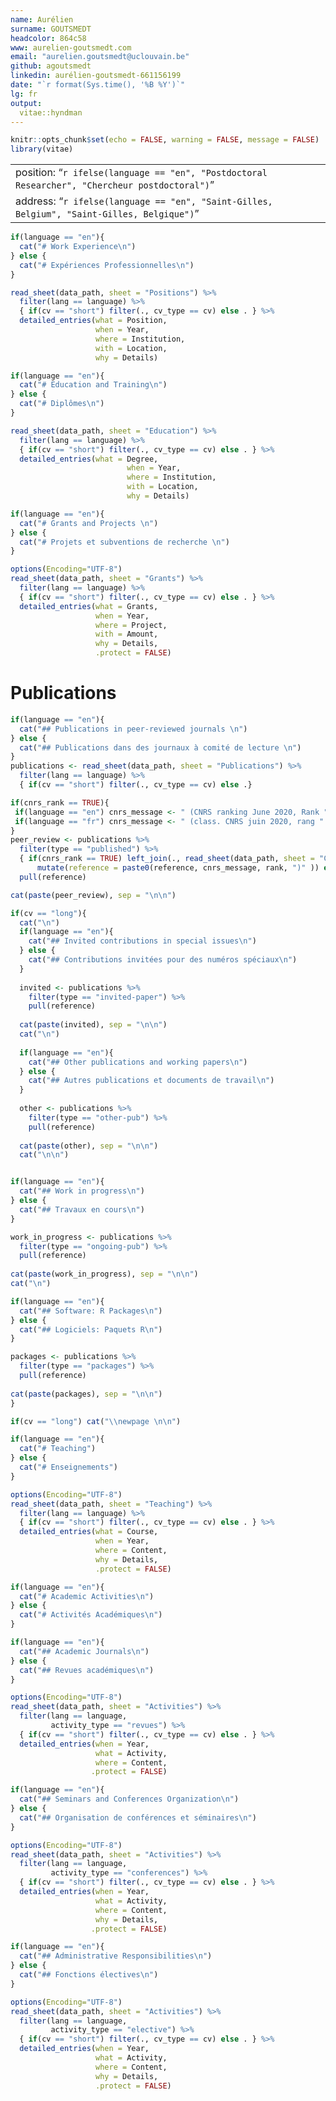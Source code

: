 ```yaml
---
name: Aurélien
surname: GOUTSMEDT
headcolor: 864c58  
www: aurelien-goutsmedt.com
email: "aurelien.goutsmedt@uclouvain.be"
github: agoutsmedt
linkedin: aurélien-goutsmedt-661156199
date: "`r format(Sys.time(), '%B %Y')`"
lg: fr
output: 
  vitae::hyndman
---
```


```r
knitr::opts_chunk$set(echo = FALSE, warning = FALSE, message = FALSE)
library(vitae)
```

---
position: "`r ifelse(language == "en", "Postdoctoral Researcher", "Chercheur postdoctoral")`"
address: "`r ifelse(language == "en", "Saint-Gilles, Belgium", "Saint-Gilles, Belgique")`"
---

```r
if(language == "en"){
  cat("# Work Experience\n")
} else {
  cat("# Expériences Professionnelles\n")
}
```

```r
read_sheet(data_path, sheet = "Positions") %>% 
  filter(lang == language) %>% 
  { if(cv == "short") filter(., cv_type == cv) else . } %>%
  detailed_entries(what = Position,
                   when = Year,
                   where = Institution, 
                   with = Location, 
                   why = Details) 
```

```r
if(language == "en"){
  cat("# Education and Training\n")
} else {
  cat("# Diplômes\n")
}
```

```r
read_sheet(data_path, sheet = "Education") %>% 
  filter(lang == language) %>% 
  { if(cv == "short") filter(., cv_type == cv) else . } %>%
  detailed_entries(what = Degree,
                          when = Year,
                          where = Institution, 
                          with = Location, 
                          why = Details)
```

```r
if(language == "en"){
  cat("# Grants and Projects \n")
} else {
  cat("# Projets et subventions de recherche \n")
}
```

```r
options(Encoding="UTF-8")
read_sheet(data_path, sheet = "Grants") %>% 
  filter(lang == language) %>% 
  { if(cv == "short") filter(., cv_type == cv) else . } %>%
  detailed_entries(what = Grants,
                   when = Year,
                   where = Project, 
                   with = Amount, 
                   why = Details,
                   .protect = FALSE)
```

# Publications 

\begingroup
\setlength{\parindent}{-0.5in}
\setlength{\leftskip}{0.5in}

```r

if(language == "en"){
  cat("## Publications in peer-reviewed journals \n")
} else {
  cat("## Publications dans des journaux à comité de lecture \n")
}
publications <- read_sheet(data_path, sheet = "Publications") %>% 
  filter(lang == language) %>% 
  { if(cv == "short") filter(., cv_type == cv) else .}

if(cnrs_rank == TRUE){
 if(language == "en") cnrs_message <- " (CNRS ranking June 2020, Rank "
 if(language == "fr") cnrs_message <- " (class. CNRS juin 2020, rang "
}  
peer_review <- publications %>% 
  filter(type == "published") %>% 
  { if(cnrs_rank == TRUE) left_join(., read_sheet(data_path, sheet = "CNRS_ranking"), by = "journal") %>% 
      mutate(reference = paste0(reference, cnrs_message, rank, ")" )) else . } %>% 
  pull(reference)

cat(paste(peer_review), sep = "\n\n")

if(cv == "long"){
  cat("\n")
  if(language == "en"){
    cat("## Invited contributions in special issues\n")
  } else {
    cat("## Contributions invitées pour des numéros spéciaux\n")
  }
  
  invited <- publications %>% 
    filter(type == "invited-paper") %>% 
    pull(reference)
  
  cat(paste(invited), sep = "\n\n")
  cat("\n")
  
  if(language == "en"){
    cat("## Other publications and working papers\n")
  } else {
    cat("## Autres publications et documents de travail\n")
  }
  
  other <- publications %>% 
    filter(type == "other-pub") %>% 
    pull(reference)
  
  cat(paste(other), sep = "\n\n")
  cat("\n\n")


if(language == "en"){
  cat("## Work in progress\n")
} else {
  cat("## Travaux en cours\n")
}

work_in_progress <- publications %>% 
  filter(type == "ongoing-pub") %>% 
  pull(reference)
  
cat(paste(work_in_progress), sep = "\n\n")
cat("\n")

if(language == "en"){
  cat("## Software: R Packages\n")
} else {
  cat("## Logiciels: Paquets R\n")
}

packages <- publications %>% 
  filter(type == "packages") %>% 
  pull(reference)
  
cat(paste(packages), sep = "\n\n")
}
```

\endgroup
\leavevmode\newline


```r
if(cv == "long") cat("\\newpage \n\n")

if(language == "en"){
  cat("# Teaching")
} else {
  cat("# Enseignements")
}
```

```r
options(Encoding="UTF-8")
read_sheet(data_path, sheet = "Teaching") %>% 
  filter(lang == language) %>% 
  { if(cv == "short") filter(., cv_type == cv) else . } %>%
  detailed_entries(what = Course,
                   when = Year,
                   where = Content,
                   why = Details,
                   .protect = FALSE)
```

```r
if(language == "en"){
  cat("# Academic Activities\n")
} else {
  cat("# Activités Académiques\n")
}

if(language == "en"){
  cat("## Academic Journals\n")
} else {
  cat("## Revues académiques\n")
}

options(Encoding="UTF-8")
read_sheet(data_path, sheet = "Activities") %>% 
  filter(lang == language,
         activity_type == "revues") %>% 
  { if(cv == "short") filter(., cv_type == cv) else . } %>%
  detailed_entries(when = Year,
                   what = Activity,
                   where = Content,
                  .protect = FALSE)

if(language == "en"){
  cat("## Seminars and Conferences Organization\n")
} else {
  cat("## Organisation de conférences et séminaires\n")
}

options(Encoding="UTF-8")
read_sheet(data_path, sheet = "Activities") %>% 
  filter(lang == language,
         activity_type == "conferences") %>% 
  { if(cv == "short") filter(., cv_type == cv) else . } %>%
  detailed_entries(when = Year,
                   what = Activity,
                   where = Content,
                   why = Details,
                  .protect = FALSE)

if(language == "en"){
  cat("## Administrative Responsibilities\n")
} else {
  cat("## Fonctions électives\n")
}

options(Encoding="UTF-8")
read_sheet(data_path, sheet = "Activities") %>% 
  filter(lang == language,
         activity_type == "elective") %>% 
  { if(cv == "short") filter(., cv_type == cv) else . } %>%
  detailed_entries(when = Year,
                   what = Activity,
                   where = Content,
                   why = Details,
                   .protect = FALSE)
```

\leavevmode\newline
